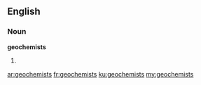 ==English==

===Noun===
'''geochemists'''

# {{plural of|geochemist}}

[[ar:geochemists]]
[[fr:geochemists]]
[[ku:geochemists]]
[[my:geochemists]]